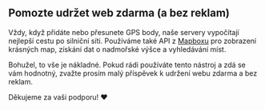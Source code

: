 <script>
</script>

## <HeartHandshake size="18" class="mr-1 inline-block align-baseline" /> Pomozte udržet web zdarma (a bez reklam)

Vždy, když přidáte nebo přesunete GPS body, naše servery vypočítají nejlepší cestu po silniční síti.
Používáme také API z <a href="https://mapbox.com" target="_blank">Mapboxu</a> pro zobrazení krásných map, získání dat o nadmořské výšce a vyhledávání míst.

Bohužel, to vše je nákladné.
Pokud rádi používáte tento nástroj a zdá se vám hodnotný, zvažte prosím malý příspěvek k udržení webu zdarma a bez reklam.

Děkujeme za vaši podporu! ❤️
